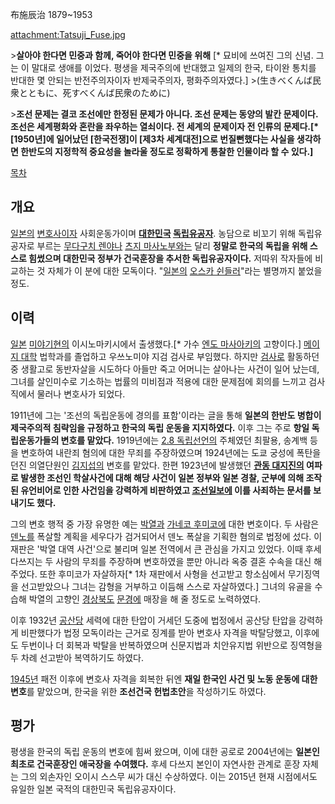 布施辰治
1879~1953

{{{#!html
<object width="425" height="349"><param name="movie" value="http://www.youtube.com/v/rCX-H0P0Q9w?version=3&amp;hl=ko_KR"></param><param name="allowFullScreen" value="true"></param><param name="allowscriptaccess" value="always"></param><embed src="http://www.youtube.com/v/rCX-H0P0Q9w?version=3&amp;hl=ko_KR" type="application/x-shockwave-flash" width="425" height="349" allowscriptaccess="always" allowfullscreen="true"></embed></object>
}}}

attachment:Tatsuji_Fuse.jpg

>'''살아야 한다면 민중과 함께, 죽어야 한다면 민중을 위해'''  [* 묘비에 쓰여진 그의 신념. 그는 이 말대로 생애를 이었다.  평생을 제국주의에 반대했고 일제의 한국, 타이완 통치를 반대한 몇 안되는 반전주의자이자 반제국주의자, 평화주의자였다.]
>(生きべくんば民衆とともに、死すべくんば民衆のために)

>'''조선 문제는 결코 조선에만 한정된 문제가 아니다. 조선 문제는 동양의 발칸 문제이다. 조선은 세계평화와 혼란을 좌우하는 열쇠이다. 전 세계의 문제이자 전 인류의 문제다.[* [1950년]에 일어났던 [한국전쟁]이 [제3차 세계대전]으로 번질뻔했다는 사실을 생각하면 한반도의 지정학적 중요성을 놀라울 정도로 정확하게 통찰한 인물이라 할 수 있다.]'''

[[목차]]
== 개요 ==
[[일본]]의 [[변호사]]이자 사회운동가이며 '''[[대한민국]] [[독립유공자]]'''. 농담으로 비꼬기 위해 독립유공자로 부르는 [[무다구치 렌야]]나 [[츠지 마사노부]]와는 달리 '''정말로 한국의 독립을 위해 스스로 힘썼으며 대한민국 정부가 건국훈장을 추서한 독립유공자이다.''' 저따위 작자들에 비교하는 것 자체가 이 분에 대한 모독이다. "[[일본]]의 [[오스카 쉰들러]]"라는 별명까지 붙었을 정도.

== 이력 ==
[[일본]] [[미야기]]현의 이시노마키시에서 출생했다.[* 가수 [[엔도 마사아키]]의 고향이다.] [[메이지 대학]] 법학과를 졸업하고 우쓰노미야 지검 검사로 부임했다. 하지만 [[검사]]로 활동하던 중 생활고로 동반자살을 시도하다 아들만 죽고 어머니는 살아나는 사건이 일어 났는데, 그녀를 살인미수로 기소하는 법률의 미비점과 적용에 대한 문제점에 회의를 느끼고 검사직에서 물러나 변호사가 되었다. 

1911년에 그는 '조선의 독립운동에 경의를 표함'이라는 글을 통해 '''일본의 한반도 병합이 제국주의적 침략임을 규정하고 한국의 독립 운동을 지지하였다.''' 이후 그는 주로 '''항일 독립운동가들의 변호를  맡았다.''' 1919년에는 [[2.8 독립선언]]의 주체였던 최팔용, 송계백 등을 변호하여 내란죄 혐의에 대한 무죄를 주장하였으며 1924년에는 도쿄 궁성에 폭탄을 던진 의열단원인 [[김지섭]]의 변호를 맡았다. 한편 1923년에 발생했던 '''[[관동 대지진]]의 여파로 발생한 조선인 학살사건에 대해 해당 사건이 일본 정부와 일본 경찰, 군부에 의해 조작된 유언비어로 인한 사건임을 강력하게 비판하였고 [[조선일보]]에 이를 사죄하는 문서를 보내기도 했다.'''

그의 변호 행적 중 가장 유명한 예는 [[박열]]과 [[가네코 후미코]]에 대한 변호이다. 두 사람은 [[덴노]]를 폭살할 계획을 세우다가 검거되어서 덴노 폭살을 기획한 혐의로 법정에 섰다. 이 재판은 '박열 대역 사건'으로 불리며 일본 전역에서 큰 관심을 가지고 있었다. 이때 후세 다쓰지는 두 사람의 무죄를 주장하며 변호하였을 뿐만 아니라 옥중 결혼 수속을 대신 해 주었다. 또한 후미코가 자살하자[* 1차 재판에서 사형을 선고받고 항소심에서 무기징역을 선고받았으나 그녀는 감형을 거부하고 이듬해 스스로 자살하였다.] 그녀의 유골을 수습해 박열의 고향인 [[경상북도]] [[문경]]에 매장을 해 줄 정도로 노력하였다. 

이후 1932년 [[공산당]] 세력에 대한 탄압이 거세던 도중에 법정에서 공산당 탄압을 강력하게 비판했다가 법정 모독이라는 근거로 징계를 받아 변호사 자격을 박탈당했고, 이후에도 두번이나 더 회복과 박탈을 반복하였으며 신문지법과 치안유지법 위반으로 징역형을 두 차례 선고받아 복역하기도 하였다.

[[1945년]] 패전 이후에 변호사 자격을 회복한 뒤엔 '''재일 한국인 사건 및 노동 운동에 대한 변호'''를 맡았으며, 한국을 위한 '''조선건국 헌법초안'''을 작성하기도 하였다.

== 평가 ==
평생을 한국의 독립 운동의 변호에 힘써 왔으며, 이에 대한 공로로 2004년에는 '''일본인 최초로 건국훈장인 애국장을 수여했다.''' 후세 다쓰지 본인이 자연사한 관계로 훈장 자체는 그의 외손자인 오이시 스스무 씨가 대신 수상하였다. 이는 2015년 현재 시점에서도 유일한 일본 국적의 대한민국 독립유공자이다.

